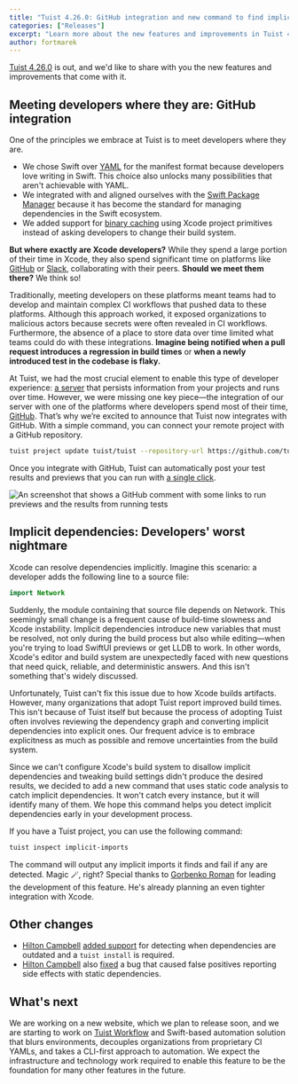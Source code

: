```yaml
---
title: "Tuist 4.26.0: GitHub integration and new command to find implicit dependencies"
categories: ["Releases"]
excerpt: "Learn more about the new features and improvements in Tuist 4.26.0."
author: fortmarek
---
```


[Tuist 4.26.0](https://github.com/tuist/tuist/releases/tag/4.26.0) is out, and we'd like to share with you the new features and improvements that come with it.

## Meeting developers where they are: GitHub integration

One of the principles we embrace at Tuist is to meet developers where they are.

- We chose Swift over [YAML](https://yaml.org/) for the manifest format because developers love writing in Swift. This choice also unlocks many possibilities that aren't achievable with YAML.
- We integrated with and aligned ourselves with the [Swift Package Manager](https://www.swift.org/documentation/package-manager/) because it has become the standard for managing dependencies in the Swift ecosystem.
- We added support for [binary caching](https://docs.tuist.io/guides/develop/build/cache) using Xcode project primitives instead of asking developers to change their build system.

**But where exactly are Xcode developers?** While they spend a large portion of their time in Xcode, they also spend significant time on platforms like [GitHub](https://github.com) or [Slack](https://slack.com), collaborating with their peers. **Should we meet them there?** We think so!

Traditionally, meeting developers on these platforms meant teams had to develop and maintain complex CI workflows that pushed data to these platforms. Although this approach worked, it exposed organizations to malicious actors because secrets were often revealed in CI workflows. Furthermore, the absence of a place to store data over time limited what teams could do with these integrations. **Imagine being notified when a pull request introduces a regression in build times** or **when a newly introduced test in the codebase is flaky.**

At Tuist, we had the most crucial element to enable this type of developer experience: [a server](https://docs.tuist.io/server/introduction/why-a-server) that persists information from your projects and runs over time. However, we were missing one key piece—the integration of our server with one of the platforms where developers spend most of their time, [GitHub](https://github.com). That’s why we’re excited to announce that Tuist now integrates with GitHub. With a simple command, you can connect your remote project with a GitHub repository.

```bash
tuist project update tuist/tuist --repository-url https://github.com/tuist/tuist
```

Once you integrate with GitHub, Tuist can automatically post your test results and previews that you can run with [a single click](/blog/2024/08/28/tuist-macos-app).

![An screenshot that shows a GitHub comment with some links to run previews and the results from running tests](./github-app-comment.png)

## Implicit dependencies: Developers' worst nightmare

Xcode can resolve dependencies implicitly. Imagine this scenario: a developer adds the following line to a source file:

```swift
import Network
```

Suddenly, the module containing that source file depends on Network. This seemingly small change is a frequent cause of build-time slowness and Xcode instability. Implicit dependencies introduce new variables that must be resolved, not only during the build process but also while editing—when you're trying to load SwiftUI previews or get LLDB to work. In other words, Xcode's editor and build system are unexpectedly faced with new questions that need quick, reliable, and deterministic answers. And this isn't something that's widely discussed.

Unfortunately, Tuist can't fix this issue due to how Xcode builds artifacts. However, many organizations that adopt Tuist report improved build times. This isn't because of Tuist itself but because the process of adopting Tuist often involves reviewing the dependency graph and converting implicit dependencies into explicit ones. Our frequent advice is to embrace explicitness as much as possible and remove uncertainties from the build system.

Since we can't configure Xcode's build system to disallow implicit dependencies and tweaking build settings didn't produce the desired results, we decided to add a new command that uses static code analysis to catch implicit dependencies. It won't catch every instance, but it will identify many of them. We hope this command helps you detect implicit dependencies early in your development process.

If you have a Tuist project, you can use the following command:

```bash
tuist inspect implicit-imports
```

The command will output any implicit imports it finds and fail if any are detected. Magic 🪄, right? Special thanks to [Gorbenko Roman](https://github.com/rofle100lvl) for leading the development of this feature. He's already planning an even tighter integration with Xcode.

## Other changes

- [Hilton Campbell](https://github.com/hiltonc) [added support](https://github.com/tuist/tuist/pull/6663) for detecting when dependencies are outdated and a `tuist install` is required.
- [Hilton Campbell](https://github.com/hiltonc) also [fixed](https://github.com/tuist/tuist/pull/6675) a bug that caused false positives reporting side effects with static dependencies.

## What's next

We are working on a new website, which we plan to release soon, and we are starting to work on [Tuist Workflow](https://docs.tuist.io/guides/develop/automate/workflows) and Swift-based automation solution that blurs environments, decouples organizations from proprietary CI YAMLs, and takes a CLI-first approach to automation. We expect the infrastructure and technology work required to enable this feature to be the foundation for many other features in the future.